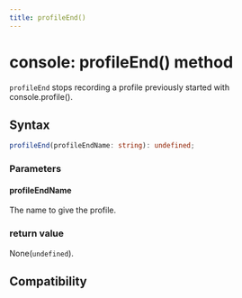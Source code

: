 ```yaml
---
title: profileEnd()
---
```


# console: profileEnd() method

`profileEnd` stops recording a profile previously started with console.profile().

## Syntax

```ts
profileEnd(profileEndName: string): undefined;
```

### Parameters

#### profileEndName

The name to give the profile.

### return value

None(`undefined`).

## Compatibility


<LegacyCompatTable metadata="lynx-api/global/console/profileEnd" />
